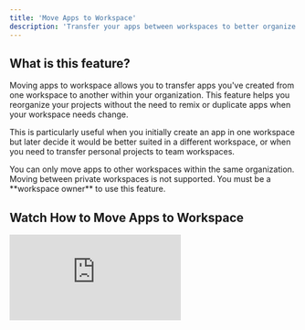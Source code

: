 ```yaml
---
title: 'Move Apps to Workspace'
description: 'Transfer your apps between workspaces to better organize your apps in Playlab'
---
```


## <Icon icon="lightbulb" size="24" className="inline-block align-text-bottom" /> What is this feature?

Moving apps to workspace allows you to transfer apps you've created from one workspace to another within your organization. This feature helps you reorganize your projects without the need to remix or duplicate apps when your workspace needs change.

This is particularly useful when you initially create an app in one workspace but later decide it would be better suited in a different workspace, or when you need to transfer personal projects to team workspaces.

<Warning>
  You can only move apps to other workspaces within the same organization. Moving between private workspaces is not supported. You must be a **workspace owner** to use this feature.
</Warning>

## <Icon icon="circle-play" size="24" className="inline-block align-text-bottom" /> Watch How to Move Apps to Workspace

<div style={{ margin: "20px 0" }}>
  <div style={{ 
    position: "relative", 
    paddingBottom: "72.08333333333333%", 
    height: 0,
    borderRadius: "12px",
    overflow: "hidden",
    boxShadow: "0 4px 12px rgba(0, 0, 0, 0.15)"
  }}>
    <iframe 
      src="https://www.loom.com/embed/171a27ee360842d7a25ae75bc021395a?sid=4ef5361e-2417-4536-99c3-e8c0ea8ce891" 
      frameBorder="0" 
      webkitAllowFullScreen 
      mozAllowFullScreen 
      allowFullScreen 
      style={{ 
        position: "absolute", 
        top: 0, 
        left: 0, 
        width: "100%", 
        height: "100%",
        borderRadius: "12px"
      }}
    />
  </div>
  <p style={{ 
    fontSize: "14px", 
    color: "#6b7280", 
    marginTop: "12px",
    fontStyle: "italic",
    textAlign: "center"
  }}>
    Watch: Moving Apps Between Workspaces in Playlab
  </p>
</div>

## <Icon icon="lightbulb" size="24" className="inline-block align-text-bottom" /> Why Use App Moving

<Steps>
  <Step title="Correct workspace placement">
    Move apps that were accidentally created in the wrong workspace or apps that need to be moved to another workspace to their intended location without losing work.
  </Step>
  <Step title="Avoid duplicate apps">
    Transfer apps directly instead of remixing, which prevents having multiple outdated copies of the same project.
  </Step>
  <Step title="Streamline organization">
    Reorganize your projects as your workspace structure evolves without complex multi-step processes.
  </Step>
  <Step title="Maintain app history">
    Preserve all app data and development history when transferring between workspaces.
  </Step>
</Steps>

## <Icon icon="circle-arrow-right" size="24" className="inline-block align-text-bottom" /> How to move an app to a different workspace

<img width="400" src="/images/movetoworkspace.png" className="border border-gray-300 rounded-md shadow-sm" />

Look for the move app option in your app settings. Remember, you must be a workspace owner to access this feature.

## <Icon icon="thought-bubble" size="24" className="inline-block align-text-bottom" /> When would I want to move an app?

### Correcting Initial Placement

Sometimes you might start building an app in your personal workspace but realize it should be in a team workspace for collaboration.

* In this example, I initially created a customer service chatbot in my personal workspace.
* After building it out, I realized the marketing team needs to collaborate on it, so I move it to the marketing workspace.

### Evolving Project Needs

As projects grow and requirements change, you might need to move apps to workspaces that better align with their current purpose.

## <Icon icon="thumbs-up" size="24" className="inline-block align-text-bottom" /> Tips for Moving Apps

### Best Practices

* **Plan workspace structure**: Consider your long-term organization needs, but don't let perfect planning prevent you from starting to build.

* **Check permissions**: Ensure you have workspace owner permissions in both the source and destination workspaces.

* **Review dependencies**: Before moving, check if your app uses any workspace-specific references or libraries.

* **Communicate changes**: Let team members know when you've moved shared apps to new workspaces.

* **Clean up regularly**: Use the move feature to maintain organized workspaces instead of accumulating outdated remixes.

## <Icon icon="triangle-exclamation" size="24" className="inline-block align-text-bottom" /> Important Limitations

### Workspace Reference Libraries

Apps that use references from workspace libraries cannot be moved. You'll need to:
1. Remove any workspace library references from your app
2. Try the move operation again
3. Re-add references from the destination workspace's library if needed

### Permission Requirements

* You must be a workspace owner to see and use this feature
* You can only move apps to workspaces where you have app creation permissions
* Moving between private workspaces is not supported

## <Icon icon="circle-question" size="24" className="inline-block align-text-bottom" /> FAQ

<Accordion title="Can I move apps between different organizations?">
  No, you can only move apps between workspaces within the same organization.
</Accordion>

<Accordion title="Will moving an app affect its functionality?">
  The app's core functionality will remain intact, but you may need to update workspace-specific references or libraries.
</Accordion>

<Accordion title="What happens to app collaborators when I move an app?">
  App collaborators will lose access if they don't have permissions in the destination workspace.
</Accordion>

<Accordion title="Can I move an app back to its original workspace?">
  Yes, as long as you maintain workspace owner permissions in both workspaces.
</Accordion>

<Accordion title="Is there a limit to how many apps I can move?">
  There is no specific limit, but you must have appropriate permissions for each move operation.
</Accordion>

## <Icon icon="bullhorn" size="24" className="inline-block align-text-bottom" /> We Want Your Feedback!

<Info>
  Have you used the move apps feature in Playlab? We'd love to hear about your experience and how it's helped organize your projects!

  Contact us at [support@playlab.ai](mailto:support@playlab.ai)
</Info>

<div className="mt-8">
  <Button href="../index.md">Return to Home Page</Button>
</div>

---
Last updated: 8/15/2025